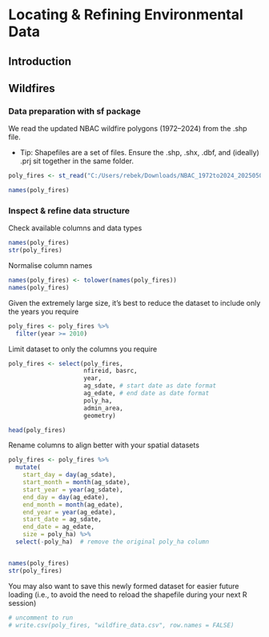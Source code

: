 # Locating & Refining Environmental Data {#locating-and-refining-environmental-data}

## Introduction {#introduction}

## Wildfires {#wildfires}

### Data preparation with sf package {#data-preparation-with-sf-package}

We read the updated NBAC wildfire polygons (1972–2024) from the .shp file.

- Tip: Shapefiles are a set of files. Ensure the .shp, .shx, .dbf, and (ideally) .prj sit together in the same folder.

```r
poly_fires <- st_read("C:/Users/rebek/Downloads/NBAC_1972to2024_20250506_shp/NBAC_1972to2024_20250506.shp") 

names(poly_fires)
```

### Inspect & refine data structure {#inspect-and-refine-data-structure}

Check available columns and data types 

```r
names(poly_fires)
str(poly_fires)
```

Normalise column names 

```r
names(poly_fires) <- tolower(names(poly_fires)) 
names(poly_fires)
```

Given the extremely large size, it's best to reduce the dataset to include only the years you require 

```r
poly_fires <- poly_fires %>% 
  filter(year >= 2010)
```

Limit dataset to only the columns you require 

```r
poly_fires <- select(poly_fires, 
                     nfireid, basrc,
                     year, 
                     ag_sdate, # start date as date format
                     ag_edate, # end date as date format
                     poly_ha, 
                     admin_area,
                     geometry)

head(poly_fires)
```

Rename columns to align better with your spatial datasets 

```r
poly_fires <- poly_fires %>%
  mutate(
    start_day = day(ag_sdate),
    start_month = month(ag_sdate),
    start_year = year(ag_sdate),
    end_day = day(ag_edate),
    end_month = month(ag_edate),
    end_year = year(ag_edate),
    start_date = ag_sdate, 
    end_date = ag_edate,
    size = poly_ha) %>%
  select(-poly_ha)  # remove the original poly_ha column


names(poly_fires)
str(poly_fires)
```

You may also want to save this newly formed dataset for easier future loading (i.e., to avoid the need to reload the shapefile during your next R session)

```r
# uncomment to run
# write.csv(poly_fires, "wildfire_data.csv", row.names = FALSE)
```

